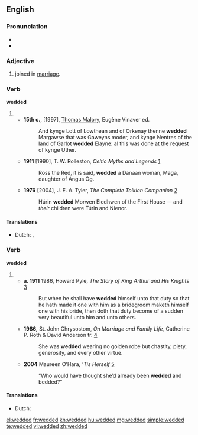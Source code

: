 ==English==

===Pronunciation===
* {{IPA|/ˈwɛdəd/}}
* {{audio|En-us-wedded.ogg|Audio (US)}}

===Adjective===
{{infl|en|adjective}}

# {{context|of a couple}} joined in [[marriage]].

===Verb===
'''wedded'''

# {{simple past of|[[wed]]}}
#* '''15th c.''', [1997], [[w:Thomas Malory|Thomas Malory]], Eugène Vinaver ed.
#*: And kynge Lott of Lowthean and of Orkenay thenne '''wedded''' Margawse that was Gaweyns moder, and kynge Nentres of the land of Garlot '''wedded''' Elayne: al this was done at the request of kynge Uther.
#* '''1911''' [1990], T. W. Rolleston, ''Celtic Myths and Legends'' [http://books.google.com/books?hl=en&id=OcbAOkX1uRYC&pg=PA181&lpg=PA181&sig=55jgL7lmh-RoSHLCFwUE9Ak9TTM]
#*: Ross the Red, it is said, '''wedded''' a Danaan woman, Maga, daughter of Angus Ōg.
#* '''1976''' [2004], J. E. A. Tyler, ''The Complete Tolkien Companion'' [http://books.google.com/books?hl=en&id=lII4lt_MAmQC&pg=PA328&lpg=PA328&sig=1Xrj5Ba8WNVeXzclh60oQtpM3lE]
#*: Húrin '''wedded''' Morwen Eledhwen of the First House — and ''their'' children were Túrin and Nienor.

====Translations====
* Dutch: {{t-|nl|huwde}}, {{t-|nl|huwden}}

===Verb===
'''wedded'''

# {{past participle of|[[wed]]}}
#* '''a. 1911''' 1986, Howard Pyle, ''The Story of King Arthur and His Knights'' [http://books.google.com/books?hl=en&id=vALiAcRyBcwC&pg=PA380&lpg=PA380&sig=hOThAAm-raql5gJhpMZzbU1P-T8]
#*: But when he shall have '''wedded''' himself unto that duty so that he hath made it one with him as a bridegroom maketh himself one with his bride, then doth that duty become of a sudden very beautiful unto him and unto others.
#* '''1986,''' St. John Chrysostom, ''On Marriage and Family Life,'' Catherine P. Roth & David Anderson tr. [http://books.google.com/books?hl=en&id=hbMtKk-kiLMC&pg=PA112&lpg=PA112&sig=GVHA-ol3fLhiSzro9HX7X4Rs4hE]
#*: She was '''wedded''' wearing no golden robe but chastity, piety, generosity, and every other virtue.
#* '''2004''' Maureen O’Hara, ''’Tis Herself'' [http://books.google.com/books?hl=en&id=_xBMo-UNCgMC&pg=PA36&lpg=PA36&sig=NfvJnZ59cPHM1_x5_61cDx1BVjg]
#*: “Who would have thought she’d already been '''wedded''' and bedded?”

====Translations====
* Dutch: {{t+|nl|gehuwd}}

[[el:wedded]]
[[fr:wedded]]
[[kn:wedded]]
[[hu:wedded]]
[[mg:wedded]]
[[simple:wedded]]
[[te:wedded]]
[[vi:wedded]]
[[zh:wedded]]